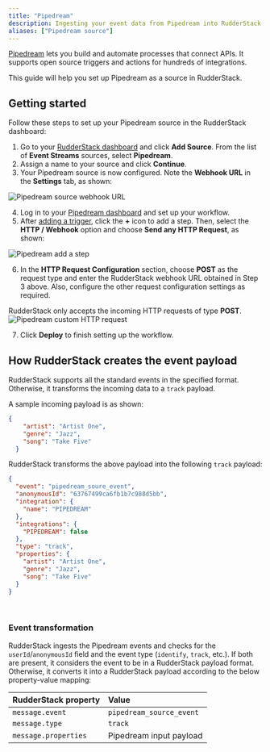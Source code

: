 ```yaml
---
title: "Pipedream"
description: Ingesting your event data from Pipedream into RudderStack.
aliases: ["Pipedream source"]
---
```


[Pipedream](https://pipedream.com/) lets you build and automate processes that connect APIs. It supports open source triggers and actions for hundreds of integrations.

This guide will help you set up Pipedream as a source in RudderStack.

## Getting started

Follow these steps to set up your Pipedream source in the RudderStack dashboard:

1. Go to your [RudderStack dashboard](https://app.rudderstack.com/) and click **Add Source**. From the list of **Event Streams** sources, select **Pipedream**.
2. Assign a name to your source and click **Continue**.
3. Your Pipedream source is now configured. Note the **Webhook URL** in the **Settings** tab, as shown:

<img src="../../../assets/event-stream-sources/pipedream-webhook.png" alt="Pipedream source webhook URL" />

4. Log in to your [Pipedream dashboard](https://pipedream.com/workflows/) and set up your workflow.
5. After <a href="https://pipedream.com/new?tutorial=1">adding a trigger</a>, click the **+** icon to add a step. Then, select the **HTTP / Webhook** option and choose **Send any HTTP Request**, as shown:

<img src="../../../assets/event-stream-sources/pipedream-http-webhook.png" alt="Pipedream add a step" />

6. In the **HTTP Request Configuration** section, choose **POST** as the request type and enter the RudderStack webhook URL obtained in Step 3 above. Also, configure the other request configuration settings as required.

<div class="warningBlock">
RudderStack only accepts the incoming HTTP requests of type <strong>POST</strong>.
</div>

<img src="../../../assets/event-stream-sources/pipedream-custom-http-request.png" alt="Pipedream custom HTTP request" />

7. Click **Deploy** to finish setting up the workflow.

## How RudderStack creates the event payload

RudderStack supports all the <Link to="/event-spec/standard-events/">standard events</Link> in the specified format. Otherwise, it transforms the incoming data to a <Link to="/event-spec/standard-events/track/">`track`</Link> payload.

A sample incoming payload is as shown:

```json
{
    "artist": "Artist One",
    "genre": "Jazz",
    "song": "Take Five"
  }
```

RudderStack transforms the above payload into the following `track` payload: 

```json
{
  "event": "pipedream_soure_event",
  "anonymousId": "63767499ca6fb1b7c988d5bb",
  "integration": {
    "name": "PIPEDREAM"
  },
  "integrations": {
    "PIPEDREAM": false
  },
  "type": "track",
  "properties": {
    "artist": "Artist One",
    "genre": "Jazz",
    "song": "Take Five"
  }
}
```

<br />

### Event transformation

RudderStack ingests the Pipedream events and checks for the `userId`/`anonymousId` field and the event type (`identify`, `track`, etc.). If both are present, it considers the event to be in a RudderStack payload format. Otherwise, it converts it into a RudderStack payload according to the below property-value mapping:

| RudderStack property  | Value | 
| :------------------ | :------------- |
| `message.event`  | `pipedream_source_event`    | 
|  `message.type`   |  `track`       | 
| `message.properties`     | Pipedream input payload |